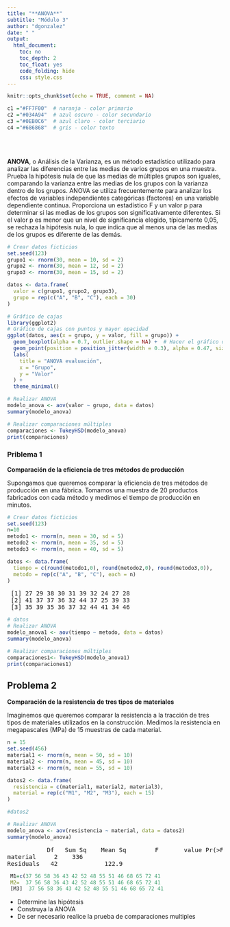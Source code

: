 ```yaml
---
title: "**ANOVA**"
subtitle: "Módulo 3"
author: "dgonzalez"
date: " "
output:
  html_document:
    toc: no
    toc_depth: 2
    toc_float: yes
    code_folding: hide
    css: style.css
---
```



```r
knitr::opts_chunk$set(echo = TRUE, comment = NA)

c1 ="#FF7F00"  # naranja - color primario 
c2 ="#034A94"  # azul oscuro - color secundario
c3 ="#0EB0C6"  # azul claro - color terciario
c4 ="#686868"  # gris - color texto
```


<br/><br/>

**ANOVA**, o Análisis de la Varianza, es un método estadístico utilizado para analizar las diferencias entre las medias de varios grupos en una muestra. Prueba la hipótesis nula de que las medias de múltiples grupos son iguales, comparando la varianza entre las medias de los grupos con la varianza dentro de los grupos. ANOVA se utiliza frecuentemente para analizar los efectos de variables independientes categóricas (factores) en una variable dependiente continua. Proporciona un estadístico F y un valor p para determinar si las medias de los grupos son significativamente diferentes. Si el valor p es menor que un nivel de significancia elegido, típicamente 0,05, se rechaza la hipótesis nula, lo que indica que al menos una de las medias de los grupos es diferente de las demás.



```r
# Crear datos ficticios
set.seed(123)
grupo1 <- rnorm(30, mean = 10, sd = 2)
grupo2 <- rnorm(30, mean = 12, sd = 2)
grupo3 <- rnorm(30, mean = 15, sd = 2)

datos <- data.frame(
  valor = c(grupo1, grupo2, grupo3),
  grupo = rep(c("A", "B", "C"), each = 30)
)

# Gráfico de cajas
library(ggplot2)
# Gráfico de cajas con puntos y mayor opacidad
ggplot(datos, aes(x = grupo, y = valor, fill = grupo)) +
  geom_boxplot(alpha = 0.7, outlier.shape = NA) +  # Hacer el gráfico de cajas más opaco y ocultar los puntos atípicos
  geom_point(position = position_jitter(width = 0.3), alpha = 0.47, size = 2) +  # Mostrar puntos con jitter y mayor opacidad
  labs(
    title = "ANOVA evaluación",
    x = "Grupo",
    y = "Valor"
  ) +
  theme_minimal()


```

```r
# Realizar ANOVA
modelo_anova <- aov(valor ~ grupo, data = datos)
summary(modelo_anova)

# Realizar comparaciones múltiples
comparaciones <- TukeyHSD(modelo_anova)
print(comparaciones)


```




### Priblema 1

**Comparación de la eficiencia de tres métodos de producción**

Supongamos que queremos comparar la eficiencia de tres métodos de producción en una fábrica. Tomamos una muestra de 20 productos fabricados con cada método y medimos el tiempo de producción en minutos.


```r
# Crear datos ficticios
set.seed(123)
n=10
metodo1 <- rnorm(n, mean = 30, sd = 5)
metodo2 <- rnorm(n, mean = 35, sd = 5)
metodo3 <- rnorm(n, mean = 40, sd = 5)

datos <- data.frame(
  tiempo = c(round(metodo1,0), round(metodo2,0), round(metodo3,0)),
  metodo = rep(c("A", "B", "C"), each = n)
)
```

<pre>
 [1] 27 29 38 30 31 39 32 24 27 28 
 [2] 41 37 37 36 32 44 37 25 39 33 
 [3] 35 39 35 36 37 32 44 41 34 46
</pre>

```r
# datos
# Realizar ANOVA
modelo_anova1 <- aov(tiempo ~ metodo, data = datos)
summary(modelo_anova)

```


```r
# Realizar comparaciones múltiples
comparaciones1<- TukeyHSD(modelo_anova1)
print(comparaciones1)
```




## Problema 2

**Comparación de la resistencia de tres tipos de materiales**

Imaginemos que queremos comparar la resistencia a la tracción de tres tipos de materiales utilizados en la construcción. Medimos la resistencia en megapascales (MPa) de 15 muestras de cada material.

```r
n = 15
set.seed(456)
material1 <- rnorm(n, mean = 50, sd = 10)
material2 <- rnorm(n, mean = 45, sd = 10)
material3 <- rnorm(n, mean = 55, sd = 10)

datos2 <- data.frame(
  resistencia = c(material1, material2, material3),
  material = rep(c("M1", "M2", "M3"), each = 15)
)

#datos2

# Realizar ANOVA
modelo_anova <- aov(resistencia ~ material, data = datos2)
summary(modelo_anova)


```

 <pre>
           Df   Sum Sq    Mean Sq        F       value Pr(>F)
material     2    336      
Residuals   42             122.9        
</pre>

```r
 M1=c(37 56 58 36 43 42 52 48 55 51 46 68 65 72 41 
 M2=  37 56 58 36 43 42 52 48 55 51 46 68 65 72 41 
 [M3]  37 56 58 36 43 42 52 48 55 51 46 68 65 72 41
```

* Determine las hipótesis
* Construya la ANOVA
* De ser necesario realice la prueba de comparaciones multiples


<!-- ### Problemaq 3 -->

<!-- **Comparación de la productividad en diferentes turnos de trabajo** -->


<!-- Supongamos que queremos comparar la productividad en términos de unidades producidas por hora en tres turnos de trabajo diferentes. Registramos la productividad de 25 días laborables para cada turno. -->